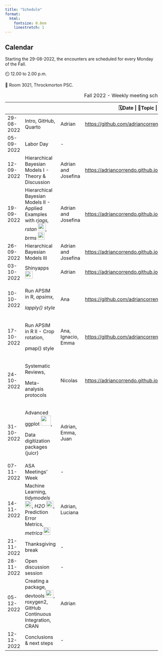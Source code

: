 ```yaml
---
title: "Schedule"
format:
  html:
    fontsize: 0.8em
    linestretch: 1
---
```


::: callout-caution
## Calendar

Starting the 29-08-2022, the encounters are scheduled for every Monday of the Fall.

⏲️ 12.00 to 2.00 p.m.

📍 Room 3021, Throckmorton PSC.
:::

+------------+----------------------------------------------------------------------------------------------------------------------------------------------------------------------------------------------------------------------+---------------------+---------------------------------------------------------------------------------------------------------------------------------------------------+
|            |                                                                                                                                                                                                                      |                     | 🗓️Date \| 🥕Topic \| 🙋🏻Members \| LINKS ![](images/github-brands.svg){width="20" height="20"}                                                     |
+============+======================================================================================================================================================================================================================+=====================+===================================================================================================================================================+
| 29-08-2022 | Intro, GitHub, Quarto                                                                                                                                                                                                | Adrian              | <https://github.com/adriancorrendo/Stats_Hub_2022>                                                                                                |
+------------+----------------------------------------------------------------------------------------------------------------------------------------------------------------------------------------------------------------------+---------------------+---------------------------------------------------------------------------------------------------------------------------------------------------+
| 05-09-2022 | Labor Day                                                                                                                                                                                                            | \-                  |                                                                                                                                                   |
+------------+----------------------------------------------------------------------------------------------------------------------------------------------------------------------------------------------------------------------+---------------------+---------------------------------------------------------------------------------------------------------------------------------------------------+
| 12-09-2022 | Hierarchical Bayesian Models I - Theory & Discussion                                                                                                                                                                 | Adrian and Josefina | [https://adriancorrendo.github.io/statasaurusweb/e2_bayes_1.html](https://adriancorrendo.github.io/statasaurusweb/code_2_bayes_1.html){.uri}      |
+------------+----------------------------------------------------------------------------------------------------------------------------------------------------------------------------------------------------------------------+---------------------+---------------------------------------------------------------------------------------------------------------------------------------------------+
| 19-09-2022 | Hierarchical Bayesian Models II - Applied Examples with *rjags, rstan* ![](images/stanlogo.png){width="25"}*, brms* ![](images/brms.png){width="22" height="25"}                                                     | Adrian and Josefina | [https://adriancorrendo.github.io/statasaurusweb/e3_bayes_2.html](https://adriancorrendo.github.io/statasaurusweb/code_3_bayes_2.html){.uri}      |
+------------+----------------------------------------------------------------------------------------------------------------------------------------------------------------------------------------------------------------------+---------------------+---------------------------------------------------------------------------------------------------------------------------------------------------+
| 26-09-2022 | Hierarchical Bayesian Models III                                                                                                                                                                                     | Adrian and Josefina | [https://adriancorrendo.github.io/statasaurusweb/e4_bayes_3.html](https://adriancorrendo.github.io/statasaurusweb/code_4_bayes_3.html){.uri}      |
+------------+----------------------------------------------------------------------------------------------------------------------------------------------------------------------------------------------------------------------+---------------------+---------------------------------------------------------------------------------------------------------------------------------------------------+
| 03-10-2022 | Shinyapps ![](assets/images/shiny.png){width="25"}                                                                                                                                                                   | Adrian              | [https://adriancorrendo.github.io/statasaurusweb/e5_shinyapps.html](https://adriancorrendo.github.io/statasaurusweb/class_5_shinyapps.html){.uri} |
+------------+----------------------------------------------------------------------------------------------------------------------------------------------------------------------------------------------------------------------+---------------------+---------------------------------------------------------------------------------------------------------------------------------------------------+
| 10-10-2022 | Run APSIM in R, *apsimx,*                                                                                                                                                                                            | Ana                 | <https://github.com/adriancorrendo/Stats_Hub_2022/tree/main/apsim>                                                                                |
|            |                                                                                                                                                                                                                      |                     |                                                                                                                                                   |
|            | *lapply() style*                                                                                                                                                                                                     |                     |                                                                                                                                                   |
+------------+----------------------------------------------------------------------------------------------------------------------------------------------------------------------------------------------------------------------+---------------------+---------------------------------------------------------------------------------------------------------------------------------------------------+
| 17-10-2022 | Run APSIM in R II - Crop rotation,                                                                                                                                                                                   | Ana, Ignacio, Emma  | <https://github.com/adriancorrendo/apsiminR/>                                                                                                     |
|            |                                                                                                                                                                                                                      |                     |                                                                                                                                                   |
|            | pmap() style                                                                                                                                                                                                         |                     |                                                                                                                                                   |
+------------+----------------------------------------------------------------------------------------------------------------------------------------------------------------------------------------------------------------------+---------------------+---------------------------------------------------------------------------------------------------------------------------------------------------+
| 24-10-2022 | Systematic Reviews,                                                                                                                                                                                                  | Nicolas             | <https://adriancorrendo.github.io/statasaurusweb/e7_metaanalysis.html>                                                                            |
|            |                                                                                                                                                                                                                      |                     |                                                                                                                                                   |
|            | Meta-analysis protocols                                                                                                                                                                                              |                     |                                                                                                                                                   |
+------------+----------------------------------------------------------------------------------------------------------------------------------------------------------------------------------------------------------------------+---------------------+---------------------------------------------------------------------------------------------------------------------------------------------------+
| 31-10-2022 | Advanced ggplot ![](images/logo.png){width="33"},                                                                                                                                                                    | Adrian, Emma, Juan  |                                                                                                                                                   |
|            |                                                                                                                                                                                                                      |                     |                                                                                                                                                   |
|            | Data digitization packages (juicr)                                                                                                                                                                                   |                     |                                                                                                                                                   |
+------------+----------------------------------------------------------------------------------------------------------------------------------------------------------------------------------------------------------------------+---------------------+---------------------------------------------------------------------------------------------------------------------------------------------------+
| 07-11-2022 | ASA Meetings' Week                                                                                                                                                                                                   | \-                  |                                                                                                                                                   |
+------------+----------------------------------------------------------------------------------------------------------------------------------------------------------------------------------------------------------------------+---------------------+---------------------------------------------------------------------------------------------------------------------------------------------------+
| 14-11-2022 | Machine Learning, *tidymodels*![](images/tidymodels.svg){width="23"}, *H2O* ![](images/h2o-automl-logo.jpg){width="23"}, Prediction Error Metrics, *metrica* ![](images/FXERIykUsAEe7rQ.png){width="22" height="25"} | Adrian, Luciana     |                                                                                                                                                   |
+------------+----------------------------------------------------------------------------------------------------------------------------------------------------------------------------------------------------------------------+---------------------+---------------------------------------------------------------------------------------------------------------------------------------------------+
| 21-11-2022 | Thanksgiving break                                                                                                                                                                                                   | \-                  |                                                                                                                                                   |
+------------+----------------------------------------------------------------------------------------------------------------------------------------------------------------------------------------------------------------------+---------------------+---------------------------------------------------------------------------------------------------------------------------------------------------+
| 28-11-2022 | Open discussion session                                                                                                                                                                                              | \-                  |                                                                                                                                                   |
+------------+----------------------------------------------------------------------------------------------------------------------------------------------------------------------------------------------------------------------+---------------------+---------------------------------------------------------------------------------------------------------------------------------------------------+
| 05-12-2022 | Creating a package, devtools ![](images/index.png){width="25"}, roxygen2, GitHub Continuous Integration, CRAN                                                                                                        | Adrian              |                                                                                                                                                   |
+------------+----------------------------------------------------------------------------------------------------------------------------------------------------------------------------------------------------------------------+---------------------+---------------------------------------------------------------------------------------------------------------------------------------------------+
| 12-12-2022 | Conclusions & next steps                                                                                                                                                                                             | \-                  |                                                                                                                                                   |
+------------+----------------------------------------------------------------------------------------------------------------------------------------------------------------------------------------------------------------------+---------------------+---------------------------------------------------------------------------------------------------------------------------------------------------+

: Fall 2022 - Weekly meeting schedule
